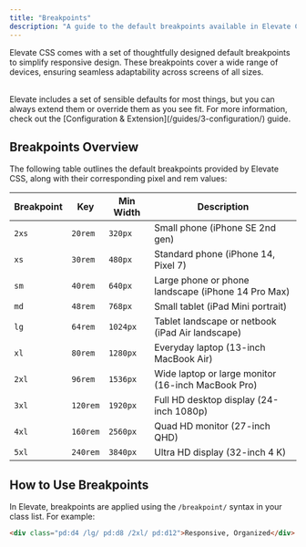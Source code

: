 ```yaml
---
title: "Breakpoints"
description: "A guide to the default breakpoints available in Elevate CSS for responsive design."
---
```


Elevate CSS comes with a set of thoughtfully designed default breakpoints to simplify responsive design. These breakpoints cover a wide range of devices, ensuring seamless adaptability across screens of all sizes.


<br/>

<Aside title="You've Gotta Start Somewhere, Right?">
Elevate includes a set of sensible defaults for most things, but you can always extend them or override them as you see fit. For more information, check out the [Configuration & Extension](/guides/3-configuration/) guide.
</Aside>

## Breakpoints Overview

The following table outlines the default breakpoints provided by Elevate CSS, along with their corresponding pixel and rem values:

| **Breakpoint** | **Key**  | **Min Width** | **Description**                                   |
|----------------|----------|---------------|---------------------------------------------------|
| `2xs`          | `20rem`  | `320px`       | Small phone (iPhone SE 2nd gen)                   |
| `xs`           | `30rem`  | `480px`       | Standard phone (iPhone 14, Pixel 7)               |
| `sm`           | `40rem`  | `640px`       | Large phone or phone landscape (iPhone 14 Pro Max)|
| `md`           | `48rem`  | `768px`       | Small tablet (iPad Mini portrait)                 |
| `lg`           | `64rem`  | `1024px`      | Tablet landscape or netbook (iPad Air landscape)  |
| `xl`           | `80rem`  | `1280px`      | Everyday laptop (13-inch MacBook Air)             |
| `2xl`          | `96rem`  | `1536px`      | Wide laptop or large monitor (16-inch MacBook Pro)|
| `3xl`          | `120rem` | `1920px`      | Full HD desktop display (24-inch 1080p)          |
| `4xl`          | `160rem` | `2560px`      | Quad HD monitor (27-inch QHD)                     |
| `5xl`          | `240rem` | `3840px`      | Ultra HD display (32-inch 4 K)                    |              |

## How to Use Breakpoints

In Elevate, breakpoints are applied using the `/breakpoint/` syntax in your class list. For example: 
<br/>
```html
<div class="pd:d4 /lg/ pd:d8 /2xl/ pd:d12">Responsive, Organized</div>
```

